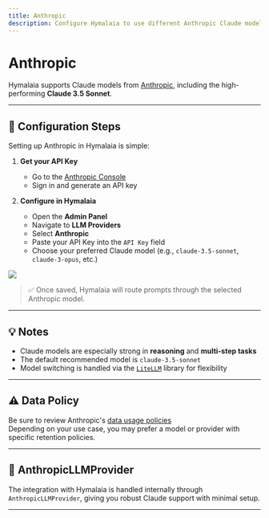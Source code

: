 ```yaml
---
title: Anthropic
description: Configure Hymalaia to use different Anthropic Claude models like Claude 3.5 Sonnet.
---
```


# Anthropic

Hymalaia supports Claude models from [Anthropic](https://www.anthropic.com/), including the high-performing **Claude 3.5 Sonnet**.

---

## 🔧 Configuration Steps

Setting up Anthropic in Hymalaia is simple:

1. **Get your API Key**
   - Go to the [Anthropic Console](https://console.anthropic.com/)
   - Sign in and generate an API key

2. **Configure in Hymalaia**
   - Open the **Admin Panel**
   - Navigate to **LLM Providers**
   - Select **Anthropic**
   - Paste your API Key into the `API Key` field
   - Choose your preferred Claude model (e.g., `claude-3.5-sonnet`, `claude-3-opus`, etc.)

<img src="/images/anthropic.png" className="rounded-xl shadow-md mx-auto" />

> ✅ Once saved, Hymalaia will route prompts through the selected Anthropic model.

---

## 💡 Notes

- Claude models are especially strong in **reasoning** and **multi-step tasks**
- The default recommended model is `claude-3.5-sonnet`
- Model switching is handled via the [`LiteLLM`](https://github.com/BerriAI/litellm) library for flexibility

---

## ⚠️ Data Policy

Be sure to review Anthropic's [data usage policies](https://www.anthropic.com/legal)  
Depending on your use case, you may prefer a model or provider with specific retention policies.

---

## 🧠 AnthropicLLMProvider

The integration with Hymalaia is handled internally through `AnthropicLLMProvider`, giving you robust Claude support with minimal setup.

---